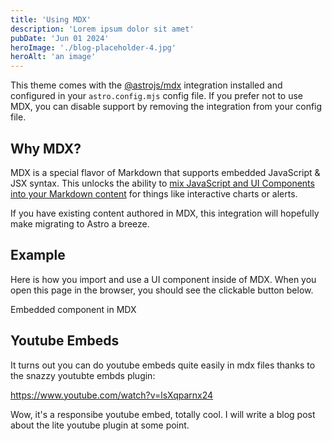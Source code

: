 ```yaml
---
title: 'Using MDX'
description: 'Lorem ipsum dolor sit amet'
pubDate: 'Jun 01 2024'
heroImage: './blog-placeholder-4.jpg'
heroAlt: 'an image'
---
```


This theme comes with the [@astrojs/mdx](https://docs.astro.build/en/guides/integrations-guide/mdx/) integration installed and configured in your `astro.config.mjs` config file. If you prefer not to use MDX, you can disable support by removing the integration from your config file.

## Why MDX?

MDX is a special flavor of Markdown that supports embedded JavaScript & JSX syntax. This unlocks the ability to [mix JavaScript and UI Components into your Markdown content](https://docs.astro.build/en/guides/markdown-content/#mdx-features) for things like interactive charts or alerts.

If you have existing content authored in MDX, this integration will hopefully make migrating to Astro a breeze.

## Example

Here is how you import and use a UI component inside of MDX.
When you open this page in the browser, you should see the clickable button below.


<HeaderLink href="#" onclick="alert('clicked!')">
	Embedded component in MDX
</HeaderLink>

## Youtube Embeds

It turns out you can do youtube embeds quite easily in mdx files thanks to the snazzy youtubte embds plugin:

https://www.youtube.com/watch?v=lsXqparnx24

Wow, it's a responsibe youtube embed, totally cool. I will write a blog post about
the lite youtube plugin at some point.